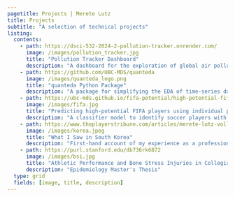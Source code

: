 ```yaml
---
pagetitle: Projects | Merete Lutz
title: Projects
subtitle: "A selection of technical projects"
listing:
  contents:
    - path: https://dsci-532-2024-2-pollution-tracker.onrender.com/
      image: /images/pollution_tracker.jpg
      title: "Pollution Tracker Dashboard"
      description: "A dashboard for the exploration of global air pollution trends"
    - path: https://github.com/UBC-MDS/quanteda
      image: /images/quanteda_logo.png
      title: "quanteda Python Package"
      description: "A package for simplifying the EDA of time-series data"
    - path: https://ubc-mds.github.io/fifa-potential/high-potential-fifa-prediction-report.html
      image: /images/fifa.jpg
      title: "Predicting high-potential FIFA players using individual performance data"
      description: "A classifier model to identify soccer players with high potential"
    - path: https://www.theplayerstribune.com/articles/merete-lutz-volleyball-covid-19-south-korea
      image: /images/korea.jpeg
      title: "What I Saw in South Korea"
      description: "First-hand account of my experience as a professional athlete and epidemiologist in South Korea during the COVID-19 pandemic"
    - path: https://purl.stanford.edu/db736rk6872
      image: /images/bsi.jpg
      title: "Athletic Performance and Bone Stress Injuries in Collegiate Athletes"
      description: "Epidemiology Master's Thesis"
  type: grid
  fields: [image, title, description]
---
```

